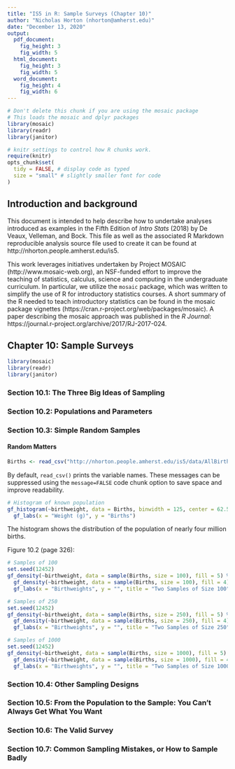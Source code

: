 ```yaml
---
title: "IS5 in R: Sample Surveys (Chapter 10)"
author: "Nicholas Horton (nhorton@amherst.edu)"
date: "December 13, 2020"
output: 
  pdf_document:
    fig_height: 3
    fig_width: 5
  html_document:
    fig_height: 3
    fig_width: 5
  word_document:
    fig_height: 4
    fig_width: 6
---
```



```r
# Don't delete this chunk if you are using the mosaic package
# This loads the mosaic and dplyr packages
library(mosaic)
library(readr)
library(janitor)
```

```r
# knitr settings to control how R chunks work.
require(knitr)
opts_chunk$set(
  tidy = FALSE, # display code as typed
  size = "small" # slightly smaller font for code
)
```

## Introduction and background 

This document is intended to help describe how to undertake analyses introduced as examples in the Fifth Edition of *Intro Stats* (2018) by De Veaux, Velleman, and Bock.
This file as well as the associated R Markdown reproducible analysis source file used to create it can be found at http://nhorton.people.amherst.edu/is5.

This work leverages initiatives undertaken by Project MOSAIC (http://www.mosaic-web.org), an NSF-funded effort to improve the teaching of statistics, calculus, science and computing in the undergraduate curriculum.
In particular, we utilize the `mosaic` package, which was written to simplify the use of R for introductory statistics courses.
A short summary of the R needed to teach introductory statistics can be found in the mosaic package vignettes (https://cran.r-project.org/web/packages/mosaic).
A paper describing the mosaic approach was published in the *R Journal*: https://journal.r-project.org/archive/2017/RJ-2017-024.

## Chapter 10: Sample Surveys

```r
library(mosaic)
library(readr)
library(janitor)
```

### Section 10.1: The Three Big Ideas of Sampling

### Section 10.2: Populations and Parameters

### Section 10.3: Simple Random Samples

#### Random Matters

```r
Births <- read_csv("http://nhorton.people.amherst.edu/is5/data/AllBirths1998.csv")
```

By default, `read_csv()` prints the variable names. These messages can be suppressed using the `message=FALSE` code chunk option to save space and improve readability.  

```r
# Histogram of known population
gf_histogram(~birthweight, data = Births, binwidth = 125, center = 62.5) %>%
  gf_labs(x = "Weight (g)", y = "Births")
```

The histogram shows the distribution of the population of nearly four million births.

Figure 10.2 (page 326):

```r
# Samples of 100
set.seed(12452)
gf_density(~birthweight, data = sample(Births, size = 100), fill = 5) %>%
  gf_density(~birthweight, data = sample(Births, size = 100), fill = 4) %>%
  gf_labs(x = "Birthweights", y = "", title = "Two Samples of Size 100")
```

```r
# Samples of 250
set.seed(12452)
gf_density(~birthweight, data = sample(Births, size = 250), fill = 5) %>%
  gf_density(~birthweight, data = sample(Births, size = 250), fill = 4) %>%
  gf_labs(x = "Birthweights", y = "", title = "Two Samples of Size 250")
```

```r
# Samples of 1000
set.seed(12452)
gf_density(~birthweight, data = sample(Births, size = 1000), fill = 5) %>%
  gf_density(~birthweight, data = sample(Births, size = 1000), fill = 4) %>%
  gf_labs(x = "Birthweights", y = "", title = "Two Samples of Size 1000")
```

### Section 10.4: Other Sampling Designs

### Section 10.5: From the Population to the Sample: You Can't Always Get What You Want

### Section 10.6: The Valid Survey

### Section 10.7: Common Sampling Mistakes, or How to Sample Badly
